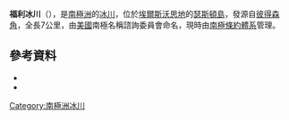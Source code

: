 {{coord|71|58|S|101|10|W|source:GNIS|display=title}}

'''福利冰川'''（{{lang-en|Foley Glacier}}），是[[南極洲|南極洲]]的[[冰川|冰川]]，位於[[埃爾斯沃思地|埃爾斯沃思地]]的[[瑟斯頓島|瑟斯頓島]]，發源自[[彼得森角|彼得森角]]，全長7公里，由[[美國|美國]]南極名稱諮詢委員會命名，現時由[[南極條約體系|南極條約體系]]管理。

==參考資料==
*{{cite gnis | type = antarid | id = 18343| name = Foley Glacier | accessdate = 2012-03-29}}
*{{usgs-gazetteer|id=18343}}

{{DEFAULTSORT:Foley Glacier}}
[[Category:南極洲冰川|Category:南極洲冰川]]


{{EllsworthLand-geo-stub}}